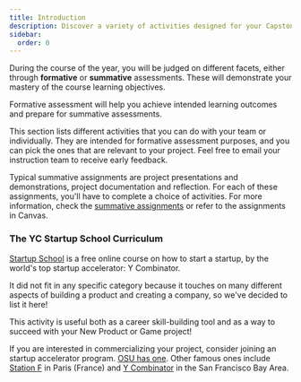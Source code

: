 ```yaml
---
title: Introduction
description: Discover a variety of activities designed for your Capstone projects, covering requirements, creative thinking, teamwork, career preparation, and reflective practices. These activities provide structure and inspiration to help students succeed in their projects.
sidebar:
  order: 0
---
```


During the course of the year, you will be judged on different facets, either through **formative** or **summative** assessments. These will demonstrate your mastery of the course learning objectives.

Formative assessment will help you achieve intended learning outcomes and prepare for summative assessments.

This section lists different activities that you can do with your team or individually. They are intended for formative assessment purposes, and you can pick the ones that are relevant to your project. Feel free to email your instruction team to receive early feedback.

Typical summative assignments are project presentations and demonstrations, project documentation and reflection. For each of these assignments, you'll have to complete a choice of activities. For more information, check the [summative assignments](/project-evaluation/assignments/) or refer to the assignments in Canvas.


### The YC Startup School Curriculum

[Startup School](https://www.startupschool.org/) is a free online course on how to start a startup, by the world's top startup accelerator: Y Combinator.

It did not fit in any specific category because it touches on many different aspects of building a product and creating a company, so we've decided to list it here!

This activity is useful both as a career skill-building tool and as a way to succeed with your New Product or Game project!

If you are interested in commercializing your project, consider joining an startup accelerator program. [OSU has one](https://advantage.oregonstate.edu/advantage-accelerator). Other famous ones include [Station F](https://stationf.co/) in Paris (France) and [Y Combinator](https://www.ycombinator.com/) in the San Francisco Bay Area.
